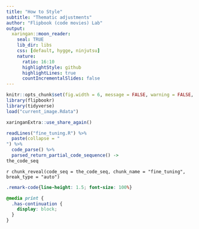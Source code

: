 ```yaml
---
title: "How to Style"
subtitle: "Thematic adjustments"
author: "Flipbook (code movies) Lab"
output:
  xaringan::moon_reader:
    seal: TRUE
    lib_dir: libs
    css: [default, hygge, ninjutsu]
    nature:
      ratio: 16:10
      highlightStyle: github
      highlightLines: true
      countIncrementalSlides: false
---
```




```r
knitr::opts_chunk$set(fig.width = 6, message = FALSE, warning = FALSE, comment = "", cache = F)
library(flipbookr)
library(tidyverse)
load("current_image.Rdata")
```


```r
xaringanExtra::use_share_again()
```

```r
readLines("fine_tuning.R") %>%
  paste(collapse = "
") %>%
  code_parse() %>%
  parsed_return_partial_code_sequence() ->
the_code_seq
```


`r chunk_reveal(code_seq = the_code_seq, chunk_name = "fine_tuning", break_type = "auto")`



```css
.remark-code{line-height: 1.5; font-size: 100%}

@media print {
  .has-continuation {
    display: block;
  }
}
```

